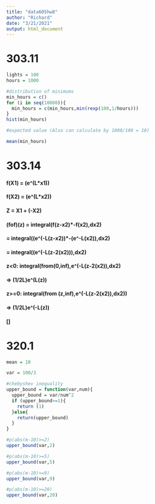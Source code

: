 ---
title: "data605hw8"
author: "Richard"
date: "3/21/2021"
output: html_document
---

# 303.11

```{r}
lights = 100
hours = 1000

#distribution of minimums
min_hours = c()
for (i in seq(10000)){
  min_hours = c(min_hours,min(rexp(100,1/hours)))
}
hist(min_hours)

#expected value (Also can calculate by 1000/100 = 10)

mean(min_hours)
```


# 303.14

#### f(X1) = (e^(L*x1))

#### f(X2) = (e^(L*x2))

#### Z = X1 + (-X2)

#### (fof)(z) = integral(f(z-x2)*-f(x2),dx2)

#### = integral((e^(-L(z-x2))*-(e^-L(x2)),dx2)

#### = integral((e^(-L(z-2(x2))),dx2)

#### z<0: integral(from(0,inf),e^(-L(z-2(x2)),dx2)
####    => (1/2L)e^(L(z))
    
#### z>=0: integral(from (z,inf),e^(-L(z-2(x2)),dx2))
####    => (1/2L)e^(-L(z))
    
#### []




# 320.1

```{r}
mean = 10

var = 100/3

#chebyshev inequality
upper_bound = function(var,num){
  upper_bound = var/num^2
  if (upper_bound>=1){
    return (1)
  }else{
    return(upper_bound)
  }
}

#p(abs(m-10)>=2)
upper_bound(var,2)

#p(abs(m-10)>=5)
upper_bound(var,5)

#p(abs(m-10)>=9)
upper_bound(var,9)

#p(abs(m-10)>=20)
upper_bound(var,20)
```

